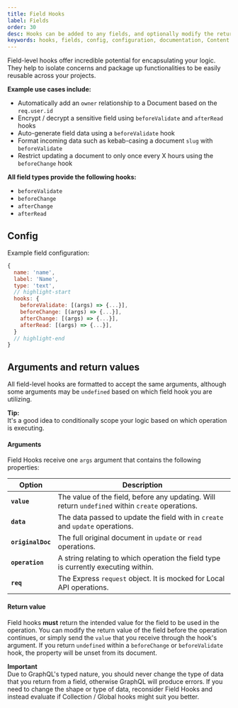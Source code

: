```yaml
---
title: Field Hooks
label: Fields
order: 30
desc: Hooks can be added to any fields, and optionally modify the return value of the field before the operation continues.
keywords: hooks, fields, config, configuration, documentation, Content Management System, cms, headless, javascript, node, react, express
---
```


Field-level hooks offer incredible potential for encapsulating your logic. They help to isolate concerns and package up functionalities to be easily reusable across your projects.

**Example use cases include:**

- Automatically add an `owner` relationship to a Document based on the `req.user.id`
- Encrypt / decrypt a sensitive field using `beforeValidate` and `afterRead` hooks
- Auto-generate field data using a `beforeValidate` hook
- Format incoming data such as kebab-casing a document `slug` with `beforeValidate`
- Restrict updating a document to only once every X hours using the `beforeChange` hook

**All field types provide the following hooks:**

- `beforeValidate`
- `beforeChange`
- `afterChange`
- `afterRead`

## Config

Example field configuration:

```js
{
  name: 'name',
  label: 'Name',
  type: 'text',
  // highlight-start
  hooks: {
    beforeValidate: [(args) => {...}],
    beforeChange: [(args) => {...}],
    afterChange: [(args) => {...}],
    afterRead: [(args) => {...}],
  }
  // highlight-end
}
```

## Arguments and return values

All field-level hooks are formatted to accept the same arguments, although some arguments may be `undefined` based on which field hook you are utilizing.

<Banner type="success">
  <strong>Tip:</strong>
  <br />
  It's a good idea to conditionally scope your logic based on which operation is
  executing.
</Banner>

#### Arguments

Field Hooks receive one `args` argument that contains the following properties:

| Option            | Description                                                                                      |
| ----------------- | ------------------------------------------------------------------------------------------------ |
| **`value`**       | The value of the field, before any updating. Will return `undefined` within `create` operations. |
| **`data`**        | The data passed to update the field with in `create` and `update` operations.                    |
| **`originalDoc`** | The full original document in `update` or `read` operations.                                     |
| **`operation`**   | A string relating to which operation the field type is currently executing within.               |
| **`req`**         | The Express `request` object. It is mocked for Local API operations.                             |

#### Return value

Field hooks **must** return the intended value for the field to be used in the operation. You can modify the return value of the field before the operation continues, or simply send the `value` that you receive through the hook's argument. If you return `undefined` within a `beforeChange` or `beforeValidate` hook, the property will be unset from its document.

<Banner type="warning">
  <strong>Important</strong>
  <br />
  Due to GraphQL's typed nature, you should never change the type of data that
  you return from a field, otherwise GraphQL will produce errors. If you need to
  change the shape or type of data, reconsider Field Hooks and instead evaluate
  if Collection / Global hooks might suit you better.
</Banner>
